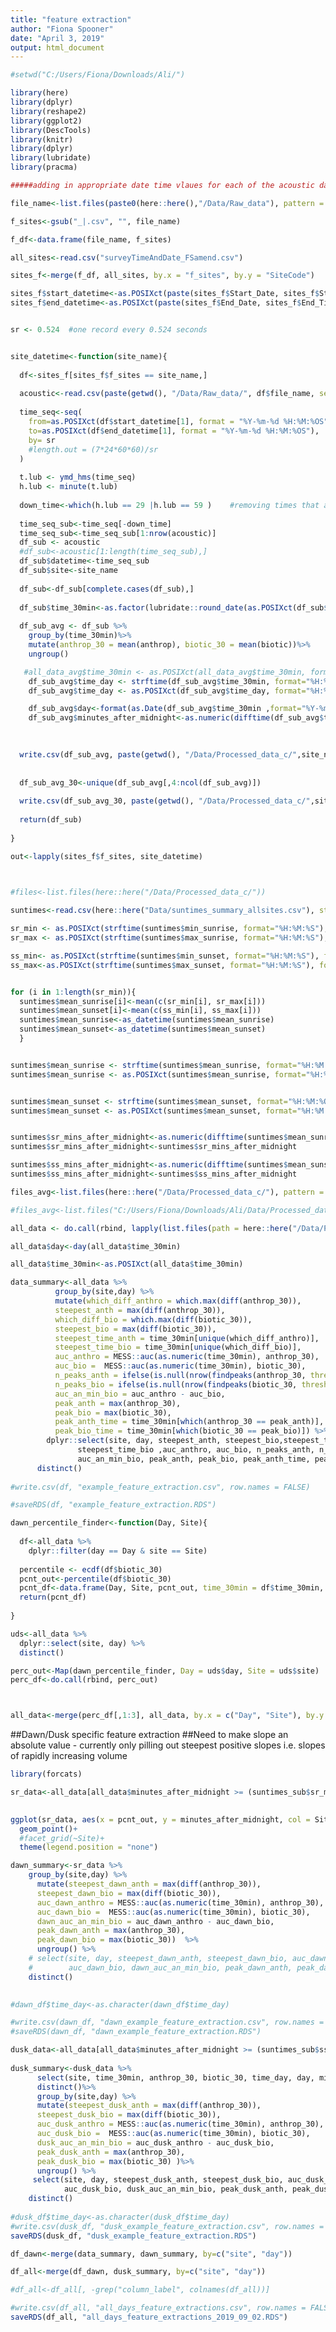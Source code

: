 ```yaml
---
title: "feature extraction"
author: "Fiona Spooner"
date: "April 3, 2019"
output: html_document
---
```


```r
#setwd("C:/Users/Fiona/Downloads/Ali/")

```


```r
library(here)
library(dplyr)
library(reshape2)
library(ggplot2)
library(DescTools)
library(knitr)
library(dplyr)
library(lubridate)
library(pracma)

```


```r
#####adding in appropriate date time vlaues for each of the acoustic datasets

file_name<-list.files(paste0(here::here(),"/Data/Raw_data"), pattern = "*.csv")

f_sites<-gsub("_|.csv", "", file_name)

f_df<-data.frame(file_name, f_sites)

all_sites<-read.csv("surveyTimeAndDate_FSamend.csv")

sites_f<-merge(f_df, all_sites, by.x = "f_sites", by.y = "SiteCode")

sites_f$start_datetime<-as.POSIXct(paste(sites_f$Start_Date, sites_f$Start_Time, sep = " "), format = "%d-%m-%y %H:%M:%OS")
sites_f$end_datetime<-as.POSIXct(paste(sites_f$End_Date, sites_f$End_Time, sep = " "), format = "%d-%m-%y %H:%M:%OS")



```

```r
sr <- 0.524  #one record every 0.524 seconds


site_datetime<-function(site_name){
  
  df<-sites_f[sites_f$f_sites == site_name,]
  
  acoustic<-read.csv(paste(getwd(), "/Data/Raw_data/", df$file_name, sep=""))
  
  time_seq<-seq(
    from=as.POSIXct(df$start_datetime[1], format = "%Y-%m-%d %H:%M:%OS"),
    to=as.POSIXct(df$end_datetime[1], format = "%Y-%m-%d %H:%M:%OS"),
    by= sr
    #length.out = (7*24*60*60)/sr
  )  
  
  t.lub <- ymd_hms(time_seq)
  h.lub <- minute(t.lub)
  
  down_time<-which(h.lub == 29 |h.lub == 59 )    #removing times that are in the 29th or 59th minute
  
  time_seq_sub<-time_seq[-down_time]
  time_seq_sub<-time_seq_sub[1:nrow(acoustic)]
  df_sub <- acoustic
  #df_sub<-acoustic[1:length(time_seq_sub),]
  df_sub$datetime<-time_seq_sub
  df_sub$site<-site_name
  
  df_sub<-df_sub[complete.cases(df_sub),]
  
  df_sub$time_30min<-as.factor(lubridate::round_date(as.POSIXct(df_sub$datetime, format = "%Y-%m-%d %H:%M:%S"), "30 minutes")) 
                     
  df_sub_avg <- df_sub %>%
    group_by(time_30min)%>%
    mutate(anthrop_30 = mean(anthrop), biotic_30 = mean(biotic))%>%
    ungroup()

   #all_data_avg$time_30min <- as.POSIXct(all_data_avg$time_30min, format="%H:%M:%OS")
    df_sub_avg$time_day <- strftime(df_sub_avg$time_30min, format="%H:%M:%OS")
    df_sub_avg$time_day <- as.POSIXct(df_sub_avg$time_day, format="%H:%M:%OS")

    df_sub_avg$day<-format(as.Date(df_sub_avg$time_30min ,format="%Y-%m-%d"), "%d")
    df_sub_avg$minutes_after_midnight<-as.numeric(difftime(df_sub_avg$time_day, as.POSIXct('00:00:00', format = '%H:%M:%S'), units = 'min'))
    

  
  write.csv(df_sub_avg, paste(getwd(), "/Data/Processed_data_c/",site_name, "_acoustic_datetime_check.csv", sep=""), row.names = FALSE)
  
 
  df_sub_avg_30<-unique(df_sub_avg[,4:ncol(df_sub_avg)])
  
  write.csv(df_sub_avg_30, paste(getwd(), "/Data/Processed_data_c/",site_name, "_acoustic_datetime_30min_avg.csv", sep=""), row.names = FALSE)
  
  return(df_sub)
  
}

out<-lapply(sites_f$f_sites, site_datetime)

 

```


```r
#files<-list.files(here::here("/Data/Processed_data_c/"))

suntimes<-read.csv(here::here("Data/suntimes_summary_allsites.csv"), stringsAsFactors = FALSE)

sr_min <- as.POSIXct(strftime(suntimes$min_sunrise, format="%H:%M:%S"), format="%H:%M:%S", tz = "GMT")
sr_max <- as.POSIXct(strftime(suntimes$max_sunrise, format="%H:%M:%S"), format="%H:%M:%S", tz = "GMT")

ss_min<- as.POSIXct(strftime(suntimes$min_sunset, format="%H:%M:%S"), format="%H:%M:%S", tz = "GMT")
ss_max<-as.POSIXct(strftime(suntimes$max_sunset, format="%H:%M:%S"), format="%H:%M:%S", tz = "GMT")


for (i in 1:length(sr_min)){
  suntimes$mean_sunrise[i]<-mean(c(sr_min[i], sr_max[i]))
  suntimes$mean_sunset[i]<-mean(c(ss_min[i], ss_max[i]))
  suntimes$mean_sunrise<-as_datetime(suntimes$mean_sunrise)
  suntimes$mean_sunset<-as_datetime(suntimes$mean_sunset)
  }


suntimes$mean_sunrise <- strftime(suntimes$mean_sunrise, format="%H:%M:%OS")
suntimes$mean_sunrise <- as.POSIXct(suntimes$mean_sunrise, format="%H:%M:%OS")


suntimes$mean_sunset <- strftime(suntimes$mean_sunset, format="%H:%M:%OS")
suntimes$mean_sunset <- as.POSIXct(suntimes$mean_sunset, format="%H:%M:%OS")


suntimes$sr_mins_after_midnight<-as.numeric(difftime(suntimes$mean_sunrise, as.POSIXct('00:00:00', format = '%H:%M:%S'), units = 'min'))
suntimes$sr_mins_after_midnight<-suntimes$sr_mins_after_midnight

suntimes$ss_mins_after_midnight<-as.numeric(difftime(suntimes$mean_sunset, as.POSIXct('00:00:00', format = '%H:%M:%S'), units = 'min'))
suntimes$ss_mins_after_midnight<-suntimes$ss_mins_after_midnight

```


```r

files_avg<-list.files(here::here("/Data/Processed_data_c/"), pattern = ".30min_avg.csv")

#files_avg<-list.files("C:/Users/Fiona/Downloads/Ali/Data/Processed_data_c/", pattern = ".30min_avg.csv")

all_data <- do.call(rbind, lapply(list.files(path = here::here("/Data/Processed_data_c/"), pattern = ".30min_avg.csv", full.names = TRUE), read.csv))

all_data$day<-day(all_data$time_30min)

all_data$time_30min<-as.POSIXct(all_data$time_30min)

data_summary<-all_data %>%
          group_by(site,day) %>%
          mutate(which_diff_anthro = which.max(diff(anthrop_30)), 
          steepest_anth = max(diff(anthrop_30)), 
          which_diff_bio = which.max(diff(biotic_30)), 
          steepest_bio = max(diff(biotic_30)),
          steepest_time_anth = time_30min[unique(which_diff_anthro)],
          steepest_time_bio = time_30min[unique(which_diff_bio)],
          auc_anthro = MESS::auc(as.numeric(time_30min), anthrop_30),
          auc_bio =  MESS::auc(as.numeric(time_30min), biotic_30), 
          n_peaks_anth = ifelse(is.null(nrow(findpeaks(anthrop_30, threshold = 0.5))), NA,  nrow(findpeaks(anthrop_30, threshold = 0.5))),
          n_peaks_bio = ifelse(is.null(nrow(findpeaks(biotic_30, threshold = 0.5))), NA,  nrow(findpeaks(biotic_30, threshold = 0.5))), 
          auc_an_min_bio = auc_anthro - auc_bio, 
          peak_anth = max(anthrop_30), 
          peak_bio = max(biotic_30),
          peak_anth_time = time_30min[which(anthrop_30 == peak_anth)],
          peak_bio_time = time_30min[which(biotic_30 == peak_bio)]) %>%
        dplyr::select(site, day, steepest_anth, steepest_bio,steepest_time_anth,
               steepest_time_bio ,auc_anthro, auc_bio, n_peaks_anth, n_peaks_bio,
               auc_an_min_bio, peak_anth, peak_bio, peak_anth_time, peak_bio_time)  %>% 
      distinct() 
    
#write.csv(df, "example_feature_extraction.csv", row.names = FALSE)

#saveRDS(df, "example_feature_extraction.RDS")

```


```r

dawn_percentile_finder<-function(Day, Site){
  
  df<-all_data %>% 
    dplyr::filter(day == Day & site == Site)
  
  percentile <- ecdf(df$biotic_30)
  pcnt_out<-percentile(df$biotic_30)
  pcnt_df<-data.frame(Day, Site, pcnt_out, time_30min = df$time_30min, biotic_30 = df$biotic_30, minutes_after_midnight = df$minutes_after_midnight)
  return(pcnt_df)
  
}

uds<-all_data %>% 
  dplyr::select(site, day) %>% 
  distinct()

perc_out<-Map(dawn_percentile_finder, Day = uds$day, Site = uds$site)
perc_df<-do.call(rbind, perc_out)



all_data<-merge(perc_df[,1:3], all_data, by.x = c("Day", "Site"), by.y = c("day", "site"))

```


##Dawn/Dusk specific feature extraction
##Need to make slope an absolute value - currently only pilling out steepest positive slopes i.e. slopes of rapidly increasing volume


```r

library(forcats)

sr_data<-all_data[all_data$minutes_after_midnight >= (suntimes_sub$sr_mins_after_midnight - 60) & all_data$minutes_after_midnight <= (suntimes_sub$sr_mins_after_midnight + 60),]
  

ggplot(sr_data, aes(x = pcnt_out, y = minutes_after_midnight, col = Site))+
  geom_point()+
  #facet_grid(~Site)+
  theme(legend.position = "none")

```

```r
dawn_summary<-sr_data %>%
    group_by(site,day) %>%
      mutate(steepest_dawn_anth = max(diff(anthrop_30)), 
      steepest_dawn_bio = max(diff(biotic_30)),
      auc_dawn_anthro = MESS::auc(as.numeric(time_30min), anthrop_30),
      auc_dawn_bio =  MESS::auc(as.numeric(time_30min), biotic_30), 
      dawn_auc_an_min_bio = auc_dawn_anthro - auc_dawn_bio,
      peak_dawn_anth = max(anthrop_30),
      peak_dawn_bio = max(biotic_30))  %>%
      ungroup() %>% 
    # select(site, day, steepest_dawn_anth, steepest_dawn_bio, auc_dawn_anthro, 
    #        auc_dawn_bio, dawn_auc_an_min_bio, peak_dawn_anth, peak_dawn_bio)%>%
    distinct()
    

#dawn_df$time_day<-as.character(dawn_df$time_day)

#write.csv(dawn_df, "dawn_example_feature_extraction.csv", row.names = FALSE)
#saveRDS(dawn_df, "dawn_example_feature_extraction.RDS")

```


```r

dusk_data<-all_data[all_data$minutes_after_midnight >= (suntimes_sub$ss_mins_after_midnight - 60) & all_data$minutes_after_midnight <= (suntimes_sub$ss_mins_after_midnight + 60),]
    
dusk_summary<-dusk_data %>%
      select(site, time_30min, anthrop_30, biotic_30, time_day, day, minutes_after_midnight)%>%
      distinct()%>%
      group_by(site,day) %>%
      mutate(steepest_dusk_anth = max(diff(anthrop_30)),
      steepest_dusk_bio = max(diff(biotic_30)),
      auc_dusk_anthro = MESS::auc(as.numeric(time_30min), anthrop_30),
      auc_dusk_bio =  MESS::auc(as.numeric(time_30min), biotic_30), 
      dusk_auc_an_min_bio = auc_dusk_anthro - auc_dusk_bio,
      peak_dusk_anth = max(anthrop_30),
      peak_dusk_bio = max(biotic_30) )%>%
      ungroup() %>% 
     select(site, day, steepest_dusk_anth, steepest_dusk_bio, auc_dusk_anthro,
            auc_dusk_bio, dusk_auc_an_min_bio, peak_dusk_anth, peak_dusk_bio)%>%
    distinct()
    
#dusk_df$time_day<-as.character(dusk_df$time_day)
#write.csv(dusk_df, "dusk_example_feature_extraction.csv", row.names = FALSE)
saveRDS(dusk_df, "dusk_example_feature_extraction.RDS")

```


```r

df_dawn<-merge(data_summary, dawn_summary, by=c("site", "day"))

df_all<-merge(df_dawn, dusk_summary, by=c("site", "day"))

#df_all<-df_all[, -grep("column_label", colnames(df_all))]

#write.csv(df_all, "all_days_feature_extractions.csv", row.names = FALSE)
saveRDS(df_all, "all_days_feature_extractions_2019_09_02.RDS")


```